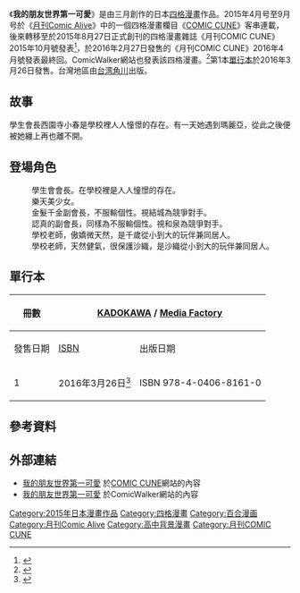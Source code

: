 {{Infobox animanga/Headerofja
|標題= 我的朋友世界第一可愛
|圖像= 我的朋友世界第一可愛第1本漫畫封面.jpg
|說明=《我的朋友世界第一可愛》第1本漫畫封面
|類型= [[四格漫畫|四格漫畫]]、[[百合_(文化)|百合]]
|日文名稱= 私の友達が世界一かわいい。
|英文名稱= 
|假名= 
|羅馬字= 
}}
{{Infobox animanga/Manga
|標題= 
|作者= 三月 
|作畫= 
|出版社= [[KADOKAWA|KADOKAWA]] / [[Media_Factory|Media Factory]]
|其他出版社= {{flagicon|ROC}} [[台湾角川|台湾角川]]
|連載雜誌= [[月刊Comic_Alive|月刊Comic Alive]]<br>[[COMIC_CUNE|COMIC CUNE]]
|label= 
|網路= 
|發售日= 
|開始= 2015年
|結束= 2016年2月27日
|冊數= {{flagicon|JPN}} 1冊<small>（2016年3月）</small><br>{{flagicon|ROC}} 1册<small>（2016年11月）</small>
|話數= 
}}
{{Infobox animanga/Footerofja}}
《'''我的朋友世界第一可愛'''》是由三月創作的日本[[四格漫畫|四格漫畫]]作品。2015年4月号至9月号於《[[月刊Comic_Alive|月刊Comic Alive]]》中的一個四格漫畫欄目《[[COMIC_CUNE|COMIC CUNE]]》客串連載，後來轉移至於2015年8月27日正式創刊的四格漫畫雜誌《月刊COMIC CUNE》2015年10月號發表<ref>{{cite web|url=http://natalie.mu/comic/news/158261|title=4コマ誌キューン創刊、なもりポスター付録＆「パンでPeace！」アニメ化|publisher=[[Natalie.mu|Natalie.mu]]|date=2015年8月27日|accessdate=2016年3月27日|language=ja|archive-date=2016年3月3日|archive-url=https://web.archive.org/web/20160303103631/http://natalie.mu/comic/news/158261|dead-url=no}}</ref>，於2016年2月27日發售的《月刊COMIC CUNE》2016年4月號發表最終回。ComicWalker網站也發表該四格漫畫。<ref>{{cite web|url=http://natalie.mu/comic/news/164267|title=新4コマ誌コミックキューンの全連載作品が、ComicWalkerで無料配信|publisher=Natalie.mu|date=2015年10月28日|accessdate=2016年3月27日|language=ja|archive-date=2016年3月3日|archive-url=https://web.archive.org/web/20160303113416/http://natalie.mu/comic/news/164267|dead-url=no}}</ref>第1本[[單行本|單行本]]於2016年3月26日發售。台灣地區由[[台湾角川|台湾角川]]出版。

==故事==
學生會長西園寺小春是學校裡人人憧憬的存在。有一天她遇到瑪麗亞，從此之後便被她纏上再也離不開。

==登場角色==
; {{nihongo|西園寺小春|西園寺小春}}
: 學生會會長。在學校裡是人人憧憬的存在。
; {{nihongo|瑪麗亞|まりあ}}
: 樂天美少女。
; {{nihongo|和泉|和泉}}
: 金髮千金副會長，不服輸個性。視結城為競爭對手。
; {{nihongo|結城|結城}}
: 認真的副會長，同樣為不服輸個性。視和泉為競爭對手。
; {{nihongo|沙織|沙織}}
: 學校老師，傲嬌微天然，是千歲從小到大的玩伴兼同居人。
; {{nihongo|千歲|千歲}}
: 學校老師，天然健氣，很保護沙織，是沙織從小到大的玩伴兼同居人。

==單行本==
{| class=wikitable style="font-size:small;"
!rowspan="2"|冊數
!colspan="2"|{{flagicon|JPN}} [[KADOKAWA|KADOKAWA]] / [[Media_Factory|Media Factory]]
!colspan="2"|{{flagicon|ROC}} [[台湾角川|台湾角川]]
|-
!發售日期!![[ISBN|ISBN]]!!出版日期!!ISBN
|-
! 1
| 2016年3月26日<ref>{{cite web|url=http://www.amazon.co.jp/dp/4040681614|title=わたしの友達が世界一かわいい (1) (MFC キューンシリーズ)|publisher=[[日本亞馬遜|日本亞馬遜]]|accessdate=2016年3月27日|language=ja}}</ref>
| ISBN 978-4-0406-8161-0
| 2016年11月28日<ref>{{cite web|url=https://www.kadokawa.com.tw/p1-products_detail.php?id=0bd314vv-P_LuUBm0UvOpS8VNi8zw826ZzNXoDqONJMf|title=我的朋友世界第一可愛 (1)|publisher=[[台湾角川|台湾角川]]|accessdate=2016年11月26日|archive-date=2016年11月19日|archive-url=https://web.archive.org/web/20161119120156/https://www.kadokawa.com.tw/p1-products_detail.php?id=0bd314vv-P_LuUBm0UvOpS8VNi8zw826ZzNXoDqONJMf|dead-url=no}}</ref>
| ISBN 9789864733552
|}

==參考資料==
{{Reflist}}

==外部連結==
*[http://comiccune.jp/work/328/ 我的朋友世界第一可愛] {{Wayback|url=http://comiccune.jp/work/328/ |date=20181118164218 }}於[[COMIC_CUNE|COMIC CUNE]]網站的內容{{ja icon}}
*[http://comic-walker.com/contents/detail/KDCW_MF06000013010000_68/ 我的朋友世界第一可愛] {{Wayback|url=http://comic-walker.com/contents/detail/KDCW_MF06000013010000_68/ |date=20201202183314 }}於ComicWalker網站的內容{{ja icon}}

{{DEFAULTSORT:Watashi no Tomodachi}}
[[Category:2015年日本漫畫作品|Category:2015年日本漫畫作品]]
[[Category:四格漫畫|Category:四格漫畫]]
[[Category:百合漫画|Category:百合漫画]]
[[Category:月刊Comic_Alive|Category:月刊Comic Alive]]
[[Category:高中背景漫畫|Category:高中背景漫畫]]
[[Category:月刊COMIC_CUNE|Category:月刊COMIC CUNE]]